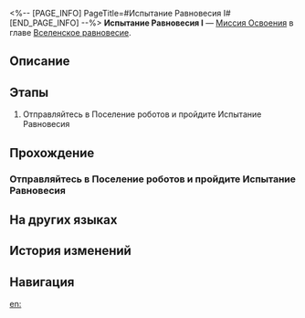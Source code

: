 <%-- [PAGE_INFO]
PageTitle=#Испытание Равновесия I#
[END_PAGE_INFO] --%>
{{Дополнить|Диалоги.}}
{{Миссия Инфобокс
|id              = 4020101
|Название        = 
|Изображение     = Миссия Испытание Равновесия I.png
|Тип             = Миссия Освоения
|Событие         = 
|Глава           = Вселенское равновесие
|Условия         = 
* Завершена [[Миссия Освоения]] «[[Мы не умеем прощаться]]»
* Достигните [[Уровень Освоения|Уровня Освоения]] 20
* Завершена [[Миссия Освоения]] «[[Мы не умеем прощаться]]»
* Достигните [[Уровень Освоения|Уровня Освоения]] 20
|Персонажи       = Первопроходец
|СтартЛокация    = [[Ярило-VI]] — [[Поселение роботов]]
|Мир             = Ярило-VI
|Предыдущая      = Мы не умеем прощаться
|Следующая       = Мы не умеем прощаться
|Награды         = Счётчик Освоения*1; Звёздный пропуск*3; Путеводитель путешественника*5; Очищенный эфир*4; Космический жареный рис*5; Кредиты*30 000
}}
'''Испытание Равновесия I''' — [[Миссия Освоения]] в главе [[Вселенское равновесие]].

==Описание==
{{Описание|Вы завершили первое испытание Равновесия, укрепив равновесие между собой и вселенной.}}

==Этапы==
# Отправляйтесь в Поселение роботов и пройдите Испытание Равновесия

==Прохождение==
{{Дополнить}}
===Отправляйтесь в Поселение роботов и пройдите Испытание Равновесия===
{{Описание миссии|тип=Миссия Освоения|локация=Поселение роботов|Существо, называющее себя Арбитром, устроило вам испытание. Согласно его расплывчатому, но убедительному заявлению, вы встретите более сильных противников, но получите лучшие награды, пройдя испытание. Кажется, это не так уж плохо?}}
{{Диалог Начало}}
{{Диалог Конец}}

==На других языках==
{{На других языках
|en   = Trial of Equilibrium: Part One
|zhs  = 「均衡」的试炼•壹
|zht  = 「均衡」的試煉•壹
|ja   = 「均衡」の試練・一
|ko   = 「균형」의 시련•1
|es   = Prueba del Equilibrio (I)
|fr   = Épreuve de l'Équilibre &mdash; Première&nbsp;partie
|ru   = Испытание Равновесия I
|th   = บททดสอบแห่งความสมดุล - 1
|vi   = Rèn Luyện Cân Bằng-1
|de   = Prüfung der Balance&nbsp;– Eins
|id   = Ujian Equilibrium (I)
|pt   = Prova do Equilíbrio: Parte Um
}}

==История изменений==
{{История изменений|3.5}}

==Навигация==
{{Миссия Освоения Навбокс|Глава }}

[[en:]]
